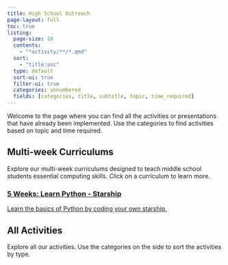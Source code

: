 ```yaml
---
title: High School Outreach
page-layout: full
toc: true
listing:
  page-size: 10
  contents:
    - "*activity/**/*.qmd"
  sort:
    - "title:asc"
  type: default
  sort-ui: true
  filter-ui: true
  categories: unnumbered
  fields: [categories, title, subtitle, topic, time_required]
---
```


Welcome to the page where you can find all the activities or presentations that have already been implemented. Use the categories to find activities based on topic and time required.

## Multi-week Curriculums

Explore our multi-week curriculums designed to teach middle school students essential computing skills. Click on a curriculum to learn more.

```{=html}
<div class="curriculum-section">
  <div class="curriculum-box">
    <a href="starship.qmd">
      <h3>5 Weeks: Learn Python - Starship</h3>
      <p>Learn the basics of Python by coding your own starship.</p>
    </a>
  </div>
</div>
```

## All Activities

Explore all our activities. Use the categories on the side to sort the activities by type.